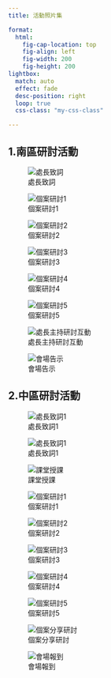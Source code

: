 ```yaml
---
title: 活動照片集

format: 
  html: 
    fig-cap-location: top
    fig-align: left
    fig-width: 200
    fig-height: 200
lightbox:
  match: auto
  effect: fade
  desc-position: right
  loop: true
  css-class: "my-css-class"

---
```


## 1.南區研討活動

::: {#南區活動 layout-ncol="3"}
![處長致詞](images\宣導會照片\南區\1.jpg){group="南區"}

![個案研討1](images\宣導會照片\南區\5.jpg){group="南區"}

![個案研討2](images\宣導會照片\南區\5a.jpg){group="南區"}

![個案研討3](images\宣導會照片\南區\5b.jpg){ group="南區"}

![個案研討4](images\宣導會照片\南區\5c.jpg){ group="南區"}

![個案研討5](images\宣導會照片\南區\5a.jpg){ group="南區"}

![處長主持研討互動](images\宣導會照片\南區\6.jpg){ group="南區"}

![會場告示](images\宣導會照片\南區\會場指示.jpg){ group="南區"}

:::


## 2.中區研討活動

::: {#pictures layout-ncol="3"}
![處長致詞1](images\宣導會照片\中區\1.jpg){ group="中區"}

![處長致詞1](images\宣導會照片\中區\2.jpg){ group="中區"}

![課堂授課](images\宣導會照片\中區\3.jpg){ group="中區"}

![個案研討1](images\宣導會照片\中區\5.jpg){ group="中區"}

![個案研討2](images\宣導會照片\中區\6.jpg){ group="中區"}

![個案研討3](images\宣導會照片\中區\7.jpg){ group="中區"}

![個案研討4](images\宣導會照片\中區\8.jpg){ group="中區"}

![個案研討5](images\宣導會照片\中區\9.jpg){ group="中區"}

![個案分享研討](images\宣導會照片\中區\10.jpg){ group="中區"}

![會場報到](images\宣導會照片\中區\11.jpg){ group="中區"}
:::

